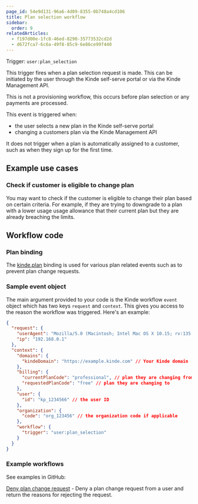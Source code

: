```yaml
---
page_id: 54e9d131-96a6-4d09-8355-0b748a4cd106
title: Plan selection workflow
sidebar:
  order: 9
relatedArticles:
  - f197d00e-1fc8-46ed-8290-35773532cd2d
  - d672fca7-6c6a-49f8-85c9-6e86ce99f440
---
```


Trigger: `user:plan_selection`

This trigger fires when a plan selection request is made. This can be initiated by the user through the Kinde self-serve portal or via the Kinde Management API.

This is not a provisioning workflow, this occurs before plan selection or any payments are processed.

This event is triggered when:

- the user selects a new plan in the Kinde self-serve portal
- changing a customers plan via the Kinde Management API

It does not trigger when a plan is automatically assigned to a customer, such as when they sign up for the first time.

## Example use cases

### Check if customer is eligible to change plan

You may want to check if the customer is eligible to change their plan based on certain criteria. For example, if they are trying to downgrade to a plan with a lower usage usage allowance that their current plan but they are already breaching the limits.

## Workflow code

### Plan binding

The [kinde.plan](/workflows/bindings/plan-binding/) binding is used for various plan related events such as to prevent plan change requests.

### Sample event object

The main argument provided to your code is the Kinde workflow `event` object which has two keys `request` and `context`. This gives you access to the reason the workflow was triggered. Here's an example:

```json
{
  "request": {
    "userAgent": "Mozilla/5.0 (Macintosh; Intel Mac OS X 10.15; rv:135.0) Gecko/20100101 Firefox/135.0",
    "ip": "192.168.0.1"
  },
  "context": {
    "domains": {
      "kindeDomain": "https://example.kinde.com" // Your Kinde domain
    },
    "billing": {
      "currentPlanCode": "professional", // plan they are changing from
      "requestedPlanCode": "free" // plan they are changing to
    },
    "user": {
      "id": "kp_1234566" // the user ID
    },
    "organization": {
      "code": "org_123456" // the organization code if applicable
    },
    "workflow": {
      "trigger": "user:plan_selection"
    }
  }
}
```

### Example workflows

See examples in GitHub:

[Deny plan change request](https://github.com/kinde-starter-kits/workflow-examples/blob/main/planSelection/denyPlanChangeWorkflow.ts) - Deny a plan change request from a user and return the reasons for rejecting the request.
